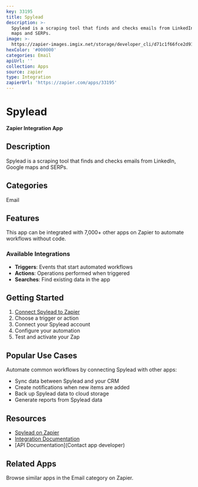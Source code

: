 ```yaml
---
key: 33195
title: Spylead
description: >-
  Spylead is a scraping tool that finds and checks emails from LinkedIn, Google
  maps and SERPs.
image: >-
  https://zapier-images.imgix.net/storage/developer_cli/d71c1f66fce2d91d0f2f28c8bdf752cb.png?auto=format%2Ccompress&ixlib=python-3.0.0&q=50
hexColor: '#000000'
categories: Email
apiUrl: ''
collection: Apps
source: zapier
type: Integration
zapierUrl: 'https://zapier.com/apps/33195'
---
```

# Spylead

**Zapier Integration App**

## Description

Spylead is a scraping tool that finds and checks emails from LinkedIn, Google maps and SERPs.

## Categories

Email

## Features

This app can be integrated with 7,000+ other apps on Zapier to automate workflows without code.

### Available Integrations

- **Triggers**: Events that start automated workflows
- **Actions**: Operations performed when triggered
- **Searches**: Find existing data in the app

## Getting Started

1. [Connect Spylead to Zapier](https://zapier.com/apps/33195)
2. Choose a trigger or action
3. Connect your Spylead account
4. Configure your automation
5. Test and activate your Zap

## Popular Use Cases

Automate common workflows by connecting Spylead with other apps:

- Sync data between Spylead and your CRM
- Create notifications when new items are added
- Back up Spylead data to cloud storage
- Generate reports from Spylead data

## Resources

- [Spylead on Zapier](https://zapier.com/apps/33195)
- [Integration Documentation](https://zapier.com/apps/33195/integrations)
- [API Documentation](Contact app developer)

## Related Apps

Browse similar apps in the Email category on Zapier.
